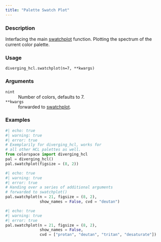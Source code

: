 ```yaml
---
title: "Palette Swatch Plot"
---
```


### Description

Interfacing the main [swatchplot](colorspace.swatchplot.swatchplot.qmd)
function. Plotting the spectrum of the current color palette.

### Usage

<pre><code class='language-python'>diverging_hcl.swatchplot(n=7, **kwargs)</code></pre>

### Arguments

<dl class="pyp-list param-list">
  <dt style = "white-space: nowrap; font-family: monospace; vertical-align: top">
   <code id="colorspace.palettes.diverging_hcl.swatchplot:n">n</code><code class="argument-class">int</code>
  </dt>
 <dd>Number of colors, defaults to 7.</dd>
  <dt style = "white-space: nowrap; font-family: monospace; vertical-align: top">
   <code id="colorspace.palettes.diverging_hcl.swatchplot:**kwargs">**kwargs</code>
  </dt>
 <dd>forwarded to [swatchplot](colorspace.swatchplot.swatchplot.qmd).</dd>
</dl>

### Examples

```python
#| echo: true
#| warning: true
#| error: true
# Exemplarily for diverging_hcl, works for
# all other HCL palettes as well.
from colorspace import diverging_hcl
pal = diverging_hcl()
pal.swatchplot(figsize = (8, 2))
```

```python
#| echo: true
#| warning: true
#| error: true
# Handing over a series of additional arguments
# forwarded to swatchplot()
pal.swatchplot(n = 21, figsize = (8, 2),
               show_names = False, cvd = "deutan")
```

```python
#| echo: true
#| warning: true
#| error: true
pal.swatchplot(n = 21, figsize = (8, 2),
               show_names = False,
               cvd = ["protan", "deutan", "tritan", "desaturate"])
```




